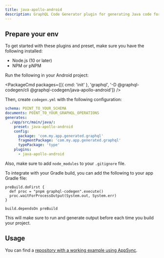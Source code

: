 ```yaml
---
title: java-apollo-android
description: GraphQL Code Generator plugin for generating Java code for Apollo Android.
---
```



<PluginHeader />

## Prepare your env

To get started with these plugins and preset, make sure you have the following installed:

- Node.js (10 or later)
- NPM or pNPM

Run the following in your Android project:

<PackageCmd packages={[{ cmd: 'init' }, 'graphql', '-D @graphql-codegen/cli @graphql-codegen/java-apollo-android']} />

Then, create `codegen.yml` with the following configuration:

```yaml
schema: POINT_TO_YOUR_SCHEMA
documents: POINT_TO_YOUR_GRAPHQL_OPERATIONS
generates:
  ./app/src/main/java/:
    preset: java-apollo-android
    config:
      package: 'com.my.app.generated.graphql'
      fragmentPackage: 'com.my.app.generated.graphql'
      typePackage: 'type'
    plugins:
      - java-apollo-android
```

<Callout>Also, make sure to add `node_modules` to your `.gitignore` file.</Callout>

To integrate with your Gradle build, you can add the following to your app Gradle file:

```
preBuild.doFirst {
  def proc = "pnpm graphql-codegen".execute()
  proc.waitForProcessOutput(System.out, System.err)
}

build.dependsOn preBuild
```

This will make sure to run and generate output before each time you build your project.

## Usage

You can find a [repository with a working example using AppSync](https://github.com/dotansimha/graphql-codegen-appsync-android-example).

<PluginApiDocs />
